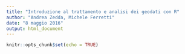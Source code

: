 ```yaml
---
title: "Introduzione al trattamento e analisi dei geodati con R"
author: "Andrea Zedda, Michele Ferretti"
date: "8 maggio 2016"
output: html_document
---
```


```r
knitr::opts_chunk$set(echo = TRUE)
```


